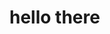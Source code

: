 # hello there

<TabbedCodeBlock tabs='[
{"name":"NPM","command":"npx create vdocs@latest"},
{"name":"BUN","command":"bun create vdocs@latest"},
{"name":"YARN","command":"yarn create vdocs@latest"},
{"name":"PNPM","command":"pnpm create vdocs@latest"}
]' />